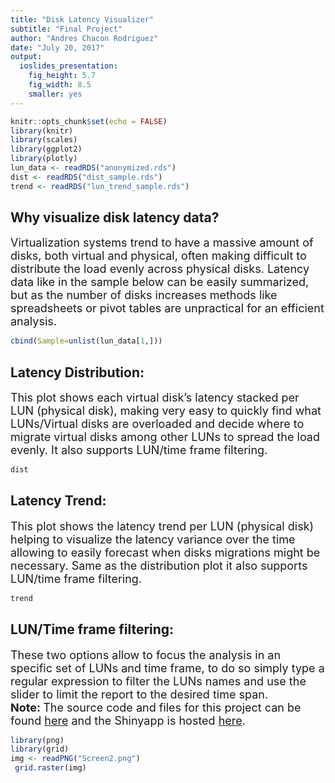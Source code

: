 ---
title: "Disk Latency Visualizer"
subtitle: "Final Project"
author: "Andres Chacon Rodriguez"
date: "July 20, 2017"
output: 
  ioslides_presentation: 
    fig_height: 5.7
    fig_width: 8.5
    smaller: yes
---

```{r setup, include=FALSE}
knitr::opts_chunk$set(echo = FALSE)
library(knitr)
library(scales)
library(ggplot2)
library(plotly)
lun_data <- readRDS("anonymized.rds")
dist <- readRDS("dist_sample.rds")
trend <- readRDS("lun_trend_sample.rds")
```

## Why visualize disk latency data? 
<font size="4">Virtualization systems trend to have a massive amount of disks, both virtual and physical, often making difficult to distribute the load evenly across physical disks. Latency data like in the sample below can be easily summarized, but as the number of disks increases methods like spreadsheets or pivot tables are unpractical for an efficient analysis.</font>

```{r slide1, comment=""}
cbind(Sample=unlist(lun_data[1,]))
```

## Latency Distribution:
<font size="4">This plot shows each virtual disk's latency stacked per LUN (physical disk), making very easy to quickly find what LUNs/Virtual disks are overloaded and decide where to migrate virtual disks among other LUNs to spread the load evenly. It also supports LUN/time frame filtering.</font>

```{r dist, echo = F, fig.align='center', fig.height=4}
dist
```

## Latency Trend:
<font size="4">This plot shows the latency trend per LUN (physical disk) helping to visualize the latency variance over the time allowing to easily forecast when disks migrations might be necessary. Same as the distribution plot it also supports LUN/time frame filtering.</font>

```{r trend, echo = F,  fig.align='center', fig.height=4}
trend
```

## LUN/Time frame filtering:
<font size="4">These two options allow to focus the analysis in an specific set of LUNs and time frame, to do so simply type a regular expression to filter the LUNs names and use the slider to limit the report to the desired time span.<br><b>Note: </b>The source code and files for this project can be found <a href="https://github.com/andres120/DDP">here</a> and the Shinyapp is hosted <a href="https://andres120.shinyapps.io/Latency_App/">here</a>.</font>
```{r fig.width=8, fig.height=4, fig.align='center', echo=FALSE}
library(png)
library(grid)
img <- readPNG("Screen2.png")
 grid.raster(img)
```

